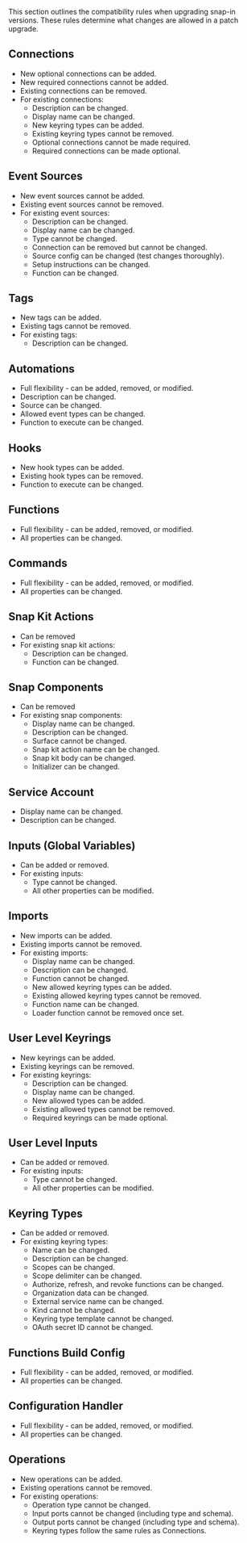 This section outlines the compatibility rules when upgrading snap-in versions. These rules determine what changes are allowed in a patch upgrade.

## Connections
- New optional connections can be added.
- New required connections cannot be added.
- Existing connections can be removed.
- For existing connections:
  - Description can be changed.
  - Display name can be changed.
  - New keyring types can be added.
  - Existing keyring types cannot be removed.
  - Optional connections cannot be made required.
  - Required connections can be made optional.

## Event Sources
- New event sources cannot be added.
- Existing event sources cannot be removed.
- For existing event sources:
  - Description can be changed.
  - Display name can be changed.
  - Type cannot be changed.
  - Connection can be removed but cannot be changed.
  - Source config can be changed (test changes thoroughly).
  - Setup instructions can be changed.
  - Function can be changed.

## Tags
- New tags can be added.
- Existing tags cannot be removed.
- For existing tags:
  - Description can be changed.

## Automations
- Full flexibility - can be added, removed, or modified.
- Description can be changed.
- Source can be changed.
- Allowed event types can be changed.
- Function to execute can be changed.

## Hooks
- New hook types can be added.
- Existing hook types can be removed.
- Function to execute can be changed.

## Functions
- Full flexibility - can be added, removed, or modified.
- All properties can be changed.

## Commands
- Full flexibility - can be added, removed, or modified.
- All properties can be changed.

## Snap Kit Actions
- Can be removed
- For existing snap kit actions:
  - Description can be changed.
  - Function can be changed.

## Snap Components
- Can be removed
- For existing snap components:
  - Display name can be changed.
  - Description can be changed.
  - Surface cannot be changed.
  - Snap kit action name can be changed.
  - Snap kit body can be changed.
  - Initializer can be changed.

## Service Account
- Display name can be changed.
- Description can be changed.

## Inputs (Global Variables)
- Can be added or removed.
- For existing inputs:
  - Type cannot be changed.
  - All other properties can be modified.

## Imports
- New imports can be added.
- Existing imports cannot be removed.
- For existing imports:
  - Display name can be changed.
  - Description can be changed.
  - Function cannot be changed.
  - New allowed keyring types can be added.
  - Existing allowed keyring types cannot be removed.
  - Function name can be changed.
  - Loader function cannot be removed once set.

## User Level Keyrings
- New keyrings can be added.
- Existing keyrings can be removed.
- For existing keyrings:
  - Description can be changed.
  - Display name can be changed.
  - New allowed types can be added.
  - Existing allowed types cannot be removed.
  - Required keyrings can be made optional.

## User Level Inputs
- Can be added or removed.
- For existing inputs:
  - Type cannot be changed.
  - All other properties can be modified.

## Keyring Types
- Can be added or removed.
- For existing keyring types:
  - Name can be changed.
  - Description can be changed.
  - Scopes can be changed.
  - Scope delimiter can be changed.
  - Authorize, refresh, and revoke functions can be changed.
  - Organization data can be changed.
  - External service name can be changed.
  - Kind cannot be changed.
  - Keyring type template cannot be changed.
  - OAuth secret ID cannot be changed.

## Functions Build Config
- Full flexibility - can be added, removed, or modified.
- All properties can be changed.

## Configuration Handler
- Full flexibility - can be added, removed, or modified.
- All properties can be changed.

## Operations
- New operations can be added.
- Existing operations cannot be removed.
- For existing operations:
  - Operation type cannot be changed.
  - Input ports cannot be changed (including type and schema).
  - Output ports cannot be changed (including type and schema).
  - Keyring types follow the same rules as Connections.
